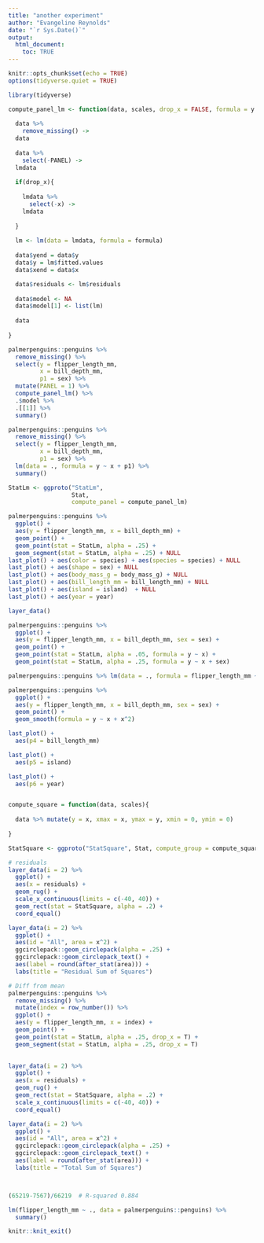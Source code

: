 ```yaml
---
title: "another experiment"
author: "Evangeline Reynolds"
date: "`r Sys.Date()`"
output: 
  html_document:
    toc: TRUE
---
```


```r
knitr::opts_chunk$set(echo = TRUE)
options(tidyverse.quiet = TRUE)
```



```r
library(tidyverse)

compute_panel_lm <- function(data, scales, drop_x = FALSE, formula = y ~ . ){
  
  data %>% 
    remove_missing() ->
  data
  
  data %>% 
    select(-PANEL) ->
  lmdata
  
  if(drop_x){
    
    lmdata %>% 
      select(-x) ->
    lmdata
    
  }
  
  lm <- lm(data = lmdata, formula = formula)
  
  data$yend = data$y
  data$y = lm$fitted.values
  data$xend = data$x

  data$residuals <- lm$residuals
  
  data$model <- NA
  data$model[1] <- list(lm)
  
  data
  
}

palmerpenguins::penguins %>% 
  remove_missing() %>% 
  select(y = flipper_length_mm, 
         x = bill_depth_mm,
         p1 = sex) %>% 
  mutate(PANEL = 1) %>% 
  compute_panel_lm() %>% 
  .$model %>%
  .[[1]] %>% 
  summary()

palmerpenguins::penguins %>% 
  remove_missing() %>% 
  select(y = flipper_length_mm, 
         x = bill_depth_mm,
         p1 = sex) %>% 
  lm(data = ., formula = y ~ x + p1) %>% 
  summary()

StatLm <- ggproto("StatLm",
                  Stat,
                  compute_panel = compute_panel_lm)

palmerpenguins::penguins %>% 
  ggplot() + 
  aes(y = flipper_length_mm, x = bill_depth_mm) + 
  geom_point() + 
  geom_point(stat = StatLm, alpha = .25) +
  geom_segment(stat = StatLm, alpha = .25) + NULL 
last_plot() + aes(color = species) + aes(species = species) + NULL
last_plot() + aes(shape = sex) + NULL
last_plot() + aes(body_mass_g = body_mass_g) + NULL
last_plot() + aes(bill_length_mm = bill_length_mm) + NULL
last_plot() + aes(island = island)  + NULL
last_plot() + aes(year = year)

layer_data()
```

```r
palmerpenguins::penguins %>% 
  ggplot() + 
  aes(y = flipper_length_mm, x = bill_depth_mm, sex = sex) + 
  geom_point() + 
  geom_point(stat = StatLm, alpha = .05, formula = y ~ x) + 
  geom_point(stat = StatLm, alpha = .25, formula = y ~ x + sex) 

palmerpenguins::penguins %>% lm(data = ., formula = flipper_length_mm ~ .)

palmerpenguins::penguins %>% 
  ggplot() + 
  aes(y = flipper_length_mm, x = bill_depth_mm, sex = sex) + 
  geom_point() +
  geom_smooth(formula = y ~ x + x^2)
```


```r
last_plot() + 
  aes(p4 = bill_length_mm)

last_plot() + 
  aes(p5 = island)

last_plot() + 
  aes(p6 = year)


compute_square = function(data, scales){
  
  data %>% mutate(y = x, xmax = x, ymax = y, xmin = 0, ymin = 0)
  
}

StatSquare <- ggproto("StatSquare", Stat, compute_group = compute_square)

# residuals
layer_data(i = 2) %>% 
  ggplot() + 
  aes(x = residuals) + 
  geom_rug() +
  scale_x_continuous(limits = c(-40, 40)) + 
  geom_rect(stat = StatSquare, alpha = .2) + 
  coord_equal()

layer_data(i = 2) %>% 
  ggplot() + 
  aes(id = "All", area = x^2) +
  ggcirclepack::geom_circlepack(alpha = .25) + 
  ggcirclepack::geom_circlepack_text() + 
  aes(label = round(after_stat(area))) + 
  labs(title = "Residual Sum of Squares")

# Diff from mean
palmerpenguins::penguins %>% 
  remove_missing() %>% 
  mutate(index = row_number()) %>% 
  ggplot() + 
  aes(y = flipper_length_mm, x = index) + 
  geom_point() + 
  geom_point(stat = StatLm, alpha = .25, drop_x = T) + 
  geom_segment(stat = StatLm, alpha = .25, drop_x = T) 
  

layer_data(i = 2) %>% 
  ggplot() + 
  aes(x = residuals) + 
  geom_rug() + 
  geom_rect(stat = StatSquare, alpha = .2) +
  scale_x_continuous(limits = c(-40, 40)) + 
  coord_equal()

layer_data(i = 2) %>% 
  ggplot() + 
  aes(id = "All", area = x^2) +
  ggcirclepack::geom_circlepack(alpha = .25) + 
  ggcirclepack::geom_circlepack_text() + 
  aes(label = round(after_stat(area))) + 
  labs(title = "Total Sum of Squares")



(65219-7567)/66219  # R-squared 0.884

lm(flipper_length_mm ~ ., data = palmerpenguins::penguins) %>% 
  summary()

```


```r
knitr::knit_exit()


```

